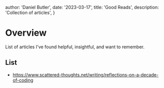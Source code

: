 
  author: 'Daniel Butler',
  date: '2023-03-17',
  title: 'Good Reads',
  description:
    'Collection of articles',
}


# Overview
 List of articles I've found helpful, insightful, and want to remember.
 
## List
- https://www.scattered-thoughts.net/writing/reflections-on-a-decade-of-coding
